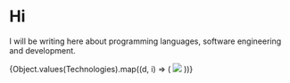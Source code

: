 # Hi

I will be writing here about programming languages, software engineering and development.


<Row>
  <Col xs={10} sm={8} md={6} lg={4} xl={2}></Col>
  <Col>
    <span>
      {Object.values(Technologies).map((d, i) => (
        <img src={d} key={i} width={100} style={{ marginRight: "10px" }} />
      ))}
    </span>
  </Col>
  <Col xs={10} sm={8} md={6} lg={4} xl={2}></Col>
</Row>
